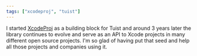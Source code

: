 ```yaml
---
tags: ["xcodeproj", "tuist"]
---
```


I started [XcodeProj](https://github.com/tuist/XcodeProj) as a building block for Tuist and around 3 years later the library continues to evolve and serve as an API to Xcode projects in many different open source projects. I'm so glad of having put that seed and help all those projects and companies using it.
